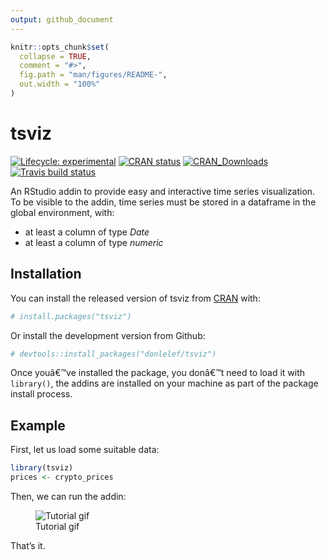 ```yaml
---
output: github_document
---
```


<!-- README.md is generated from README.Rmd. Please edit that file -->

```r
knitr::opts_chunk$set(
  collapse = TRUE,
  comment = "#>",
  fig.path = "man/figures/README-",
  out.width = "100%"
)
```
# tsviz

<!-- badges: start -->
[![Lifecycle: experimental](https://img.shields.io/badge/lifecycle-experimental-orange.svg)](https://www.tidyverse.org/lifecycle/#experimental)
[![CRAN status](https://www.r-pkg.org/badges/version/tsviz)](https://CRAN.R-project.org/package=tsviz)
[![CRAN_Downloads](https://cranlogs.r-pkg.org/badges/tsviz)](https://cran.r-project.org/package=tsviz)
[![Travis build status](https://travis-ci.org/donlelef/tsviz.svg?branch=master)](https://travis-ci.org/donlelef/tsviz)
<!-- badges: end -->

An RStudio addin to provide easy and interactive time series visualization.
To be visible to the addin, time series must be stored in a dataframe in the global environment, with:

- at least a column of type *Date*
- at least a column of type *numeric*

## Installation

You can install the released version of tsviz from [CRAN](https://CRAN.R-project.org) with:

```r
# install.packages("tsviz")
```

Or install the development version from Github:

```r
# devtools::install_packages("donlelef/tsviz")
```

Once youâ€™ve installed the package, you donâ€™t need to load it with `library()`, the addins are installed on your machine as part of the package install process.

## Example

First, let us load some suitable data:

```r
library(tsviz)
prices <- crypto_prices
```

Then, we can run the addin:

![Tutorial gif](reference/figure/tsviz.gif)

That's it.
